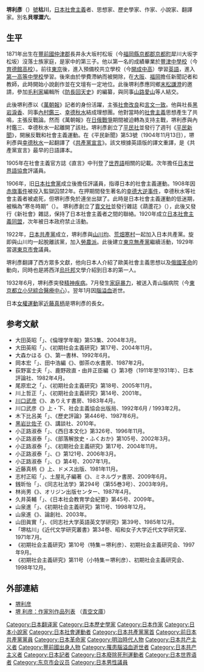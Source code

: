 {{Infobox person
| name       =堺 利彥
| image      =Sakai Toshihiko 1-2.jpg
| image_size  =200px 
| caption    =堺利彥 
| other_names     =貝塚澀六 
| birth_name     =
| birth_date     ={{Birth date|1871|1|15}} 
| birth_place    ={{flag|Empire of Japan}}[[豐前國|豐前國]][[仲津郡|仲津郡]]長井永大坂村松坂<br />（今[[福岡縣|福岡縣]][[京都郡|京都郡]][[京都町|京都町]]犀川大坂字松坂）
| death_date    ={{Death date and age|1933|1|23|1871|1|15}}
| death_place   ={{flag|Empire of Japan}}[[東京府|東京府]][[東京市|東京市]][[赤坂區|赤坂區]]青山腦病院<br />（今[[東京都|東京都]][[港區_(東京都)|港區]][[東京都立小兒綜合醫療中心|東京都立小兒綜合醫療中心]]） 
| death_cause   =[[腦溢血|腦溢血]]
| tomb          = [[神奈川縣|神奈川縣]][[横濱市|横濱市]][[鶴見區_(横濱市)|鶴見區]][[總持寺|總持寺]]
| nationality   ={{JPN}}
| residence     =
| spouse       = 
| movement     =[[社會主義|社會主義]]
| organizations =[[日本社會黨|日本社會黨]] → [[日本社會主義同盟|日本社會主義同盟]] → [[日本共產黨|日本共產黨]] → [[勞農派|勞農派]] → [[東京無產黨|東京無產黨]]
| criminal_charge =
| criminal_penalty =
| prizes         =
| monuments     =
| alma mater    =日本[[第一高等中學校|第一高等中學校]]（中退）
| religion     =
| influences   =
| influenced    =
| known_for       =翻譯《[[共產黨宣言|共產黨宣言]]》
| website      =
| footnotes    =
}}
{{japanese|japanese=堺 利彦|kana=さかい としひこ|romaji=Sakai toshihiko}}

'''堺利彥'''（{{bd|1871年|1月15日|1933年|1月23日|}}）[[號|號]]'''枯川'''，[[日本|日本]][[社會主義|社會主義]]者、思想家、歷史學家、作家、小說家、翻譯家。別名'''貝塚澀六'''。

==生平==
1871年出生在[[豐前國|豐前國]][[仲津郡|仲津郡]]長井永大坂村松坂（今[[福岡縣|福岡縣]][[京都郡|京都郡]][[京都町|京都町]]犀川大坂字松坂）沒落士族家庭，是家中的第三子。他以第一名的成績畢業於[[豐津中學校|豐津中學校]]（今[[育德館高校|育德館高校]]）。前往[[東京|東京]]後，進入預備校共立學校（今[[開成中高|開成中高]]）學習[[英語|英語]]，進入[[第一高等中學校|第一高等中學校]]學習。後來由於學費滯納而被開除，在[[大阪市|大阪]]、[[福岡|福岡]]擔任新聞記者和教師，此時開始小說創作並在文壇有一定地位。此後堺利彥應同鄉[[末松謙澄|末松謙澄]]的邀請，參加[[毛利家|毛利家]]編輯所《[[防長回天史|防長回天史]]》的編纂，與同事[[山路愛山|山路愛山]]等人結交。

此後堺利彥以《[[萬朝報|萬朝報]]》記者的身份活躍，主張[[社會改良|社會改良]]和[[言文一致|言文一致]]。他與社長[[黑岩淚香|黑岩淚香]]、同事[[內村鑑三|內村鑑三]]、[[幸德秋水|幸德秋水]]結成理想團。他對當時的[[社會主義|社會主義]]思想產生了共鳴，主張反戰論。然而《萬朝報》在[[日俄戰爭|日俄戰爭]]期間被迫轉為支持主戰，堺利彥與內村鑑三、幸德秋水一起離開了該社。堺利彥創立了[[平民社|平民社]]並發行了週刊《[[平民新聞|平民新聞]]》，開展反戰和社會主義運動。在《平民新聞》第53號（1904年11月13日），堺利彥與[[幸德秋水|幸德秋水]]一起翻譯了《[[共產黨宣言|共產黨宣言]]》。該文根據英語版的譯文重譯，是《共產黨宣言》最早的日語譯本。

1905年在社會主義官方誌《直言》中刊登了[[世界語|世界語]]相關的記載。次年擔任[[日本世界語協會|日本世界語協會]]評議員。

1906年，旧[[日本社会党_(1906年)|日本社會黨]]成立後擔任評議員，指導日本的社會主義運動。1908年因[[赤旗事件|赤旗事件]]被投入監獄囚禁2年。在押期間發生著名的[[幸德大逆事件|幸德大逆事件]]，幸德秋水等社會主義者被處死，但堺利彥免於連坐出獄了。此時是日本社會主義運動的低迷期，被稱為“寒冬時期”（{{lang|ja|冬の時代}}）。 堺利彥創立了[[賣文社|賣文社]]並發行雜誌《葫蘆花》（{{lang|ja|へちまの花}}），此後又發行《新社會》雜誌，保持了日本社會主義者之間的聯絡。1920年成立[[日本社會主義同盟|日本社會主義同盟]]，次年被日本政府禁止活動。

1922年，[[日本共產黨|日本共產黨]]成立，堺利彥與[[山川均|山川均]]、[[荒畑寒村|荒畑寒村]]一起加入日本共產黨。旋即與山川均一起脫離該黨，加入[[勞農派|勞農派]]。此後建立[[東京無產黨|東京無產黨]]繼續活動，1929年當選[[東京市會|東京市會]]議員。

堺利彥翻譯了西方眾多文獻，他向日本人介紹了歐美社會主義思想以及[[俄國革命|俄國革命]]的動向，同時也是將西洋[[烏托邦|烏托邦]]文學介紹到日本的第一人。

1932年6月，堺利彥突發[[精神病|精神疾病]]。7月發生[[家庭暴力|家庭暴力]]，被送入青山腦病院（今[[東京都立小兒綜合醫療中心|東京都立小兒綜合醫療中心]]）。翌年1月因[[腦溢血|腦溢血]]逝世。

日本[[女權運動|女權運動]]家[[近藤真柄|近藤真柄]]是堺利彥的長女。

==参考文献==
*大田英昭「{{lang|ja|堺利彦の「家庭」論－親密性の社会主義}}」、《倫理学年報》第53集、2004年3月。
*大田英昭「{{lang|ja|堺利彦における非戦論の形成―その平和的秩序観と暴力批判}}」、《初期社会主義研究》第17号、2004年11月。
*大森かほる《{{lang|ja|捨石埋草を生きて－堺利彦と娘近藤真柄}}》、第一書林、1992年6月。
*岡本宏「{{lang|ja|幸徳秋水・堺利彦}}」、田中浩編《{{lang|ja|近代日本のジャーナリスト}}》、御茶の水書房、1987年2月。
*荻野富士夫「{{lang|ja|社会主義運動の展開－堺利彦とボルシェビズム}}」、鹿野政直・由井正臣編《{{lang|ja|近代日本の統合と抵抗}}》第3卷（1911年至1931年）、日本評論社、1982年4月。
*尾原宏之「{{lang|ja|堺利彦の「ユートピア」－明治社会主義における「理想」の一断面}}」、《初期社会主義研究》第18号、2005年11月。
*川上哲正「{{lang|ja|堺利彦と山川均がみた中国}}」、《初期社会主義研究》第14号、2001年。
*[[川口武彦|川口武彦]]《{{lang|ja|日本マルクス主義の源流－堺利彦と山川均}}》、ありえす書房、1983年4月。
*川口武彦《{{lang|ja|堺利彦の生涯}}》上・下、社会主義協会出版局、1992年6月 / 1993年2月。
*木下比呂美「{{lang|ja|近代的婦人・家庭論の展開－堺利彦を中心として}}」、《歷史評論》第446号、1987年6月。
*[[黑岩比佐子|黑岩比佐子]]《{{lang|ja|パンとペン―社会主義者・堺利彦と「[[売文社|売文社]]」の闘い}}》、講談社、2010年。
*小正路淑泰「{{lang|ja|堺利彦、真の出生地とその原風景}}」、《西日本文化》第326号、1996年11月。
*小正路淑泰「{{lang|ja|堺利彦農民労働学校（一）－農村社会運動の諸相}}」、《部落解放史・ふくおか》第105号、2002年3月。
*小正路淑泰「{{lang|ja|堺利彦農民労働学校の周辺（そのニ）―『ツバメ館』＝常設校舎建設運動}}」、《初期社会主義研究》第17号、2004年11月。
*小正路淑泰「{{lang|ja|堺利彦農民労働学校（四）－第三期講義内容の検討}}」、《{{lang|ja|部落解放史・ふくおか}}》第121号、2006年3月。
*小正路淑泰「{{lang|ja|『堺利彦伝』－豊前人の心情を代弁}}」、《{{lang|ja|ふるほん九州}}》第4号、2007年1月。
*近藤真柄《{{lang|ja|わたしの回想－父堺利彦と同時代と人びと}}》上、ドメス出版、1981年11月。
*志村正昭「{{lang|ja|堺利彦－週刊『平民新聞』}}」、土屋礼子編著《{{lang|ja|近代日本メディア人物誌―創始者・経営者編}}》、ミネルヴァ書房、2009年6月。
*銭昕怡「{{lang|ja|大正期社会主義思想における「階級」とナショナリズムの問題－堺利彦と雑誌『新社会』を中心に}}」、《同志社法学》第294号（第55巻3号）、2003年9月。
*林尚男《{{lang|ja|評伝《堺利彦》－その人と思想}}》、オリジン出版センター、1987年4月。
*久井英輔「{{lang|ja|明治後期における社会改良・家庭改良と「中等社会」－『万朝報』『家庭雑誌』等における堺利彦を中心に}}」、《日本社会教育学会紀要》第45号、2009年。
*山泉進「{{lang|ja|堺利彦と佐竹音次郎のことなど－堺利彦の社会主義者としての出発}}」、《初期社会主義研究》第11号、1998年12月。
*山泉進《{{lang|ja|平民社の時代―非戦の源流}}》、論創社、2003年。
*山田眞實「{{lang|ja|堺利彦のモリス評価}}」、《同志社大学英語英文学研究》第39号、1985年12月。
*「堺枯川」《近代文学研究叢書》第34卷、昭和女子大学近代文学研究室、1971年7月。
*《初期社会主義研究》第10号（特集＝堺利彦）、初期社会主義研究会、1997年9月。
*《初期社会主義研究》第11号（小特集＝堺利彦）、初期社会主義研究会、1998年12月。

==外部連結==
* [https://web.archive.org/web/20110806074409/http://www.asahi-net.or.jp/~pb5h-ootk/pages/S/sakaitosihiko.html 堺利彦]
*[http://www.aozora.gr.jp/index_pages/person164.html 堺 利彦：作家別作品列表] {{Wayback|url=http://www.aozora.gr.jp/index_pages/person164.html |date=20210101084354 }}（[[青空文庫|青空文庫]]）
{{日本共产党委员长}}
{{马克思主义在中国的早期传播}}

{{DEFAULTSORT:Sakai Toshihiko}}
[[Category:日本翻译家|Category:日本翻译家]]
[[Category:日本歷史學家|Category:日本歷史學家]]
[[Category:日本作家|Category:日本作家]]
[[Category:日本小說家|Category:日本小說家]]
[[Category:日本社會運動者|Category:日本社會運動者]]
[[Category:日本共產黨黨首|Category:日本共產黨黨首]]
[[Category:前日本共產黨黨員|Category:前日本共產黨黨員]]
[[Category:日本革命家|Category:日本革命家]]
[[Category:明治時代人物|Category:明治時代人物]]
[[Category:日本共产主义者|Category:日本共产主义者]]
[[Category:豐前國出身人物|Category:豐前國出身人物]]
[[Category:罹患腦溢血逝世者|Category:罹患腦溢血逝世者]]
[[Category:日本共产主义者|Category:日本共产主义者]]
[[Category:日本記者|Category:日本記者]]
[[Category:日本廢除死刑運動者|Category:日本廢除死刑運動者]]
[[Category:日本世界语者|Category:日本世界语者]]
[[Category:东京市会议员|Category:东京市会议员]]
[[Category:日本男性議員|Category:日本男性議員]]